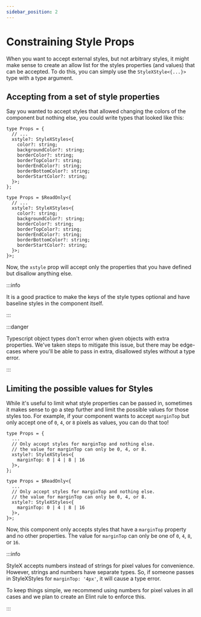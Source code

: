 ```yaml
---
sidebar_position: 2
---
```


# Constraining Style Props

When you want to accept external styles, but not arbitrary styles, it might make
sense to create an allow list for the styles properties (and values) that can be
accepted. To do this, you can simply use the `StyleXStyle<{...}>` type with a
type argument.

## Accepting from a set of style properties

Say you wanted to accept styles that allowed changing the colors of the
component but nothing else, you could write types that looked like this:


<Tabs>
  <TabItem value="typescript" label="Typescript" default>

```tsx
type Props = {
  // ...
  xstyle?: StyleXStyles<{
    color?: string;
    backgroundColor?: string;
    borderColor?: string;
    borderTopColor?: string;
    borderEndColor?: string;
    borderBottomColor?: string;
    borderStartColor?: string;
  }>;
};
```

  </TabItem>
  <TabItem value="flow" label="Flow">

```tsx
type Props = $ReadOnly<{
  // ...
  xstyle?: StyleXStyles<{
    color?: string;
    backgroundColor?: string;
    borderColor?: string;
    borderTopColor?: string;
    borderEndColor?: string;
    borderBottomColor?: string;
    borderStartColor?: string;
  }>;
}>;
```

  </TabItem>
</Tabs>

Now, the `xstyle` prop will accept only the properties that you have defined but
disallow anything else.

:::info

It is a good practice to make the keys of the style types optional and have
baseline styles in the component itself.

:::

:::danger

Typescript object types don't error when given objects with extra properties.
We've taken steps to mitigate this issue, but there may be edge-cases where
you'll be able to pass in extra, disallowed styles without a type error.

:::

## Limiting the possible values for Styles

While it's useful to limit what style properties can be passed in, sometimes it
makes sense to go a step further and limit the possible values for those styles
too. For example, if your component wants to accept `marginTop` but only accept
one of `0`, `4`, or `8` pixels as values, you can do that too!

<Tabs>
  <TabItem value="typescript" label="Typescript" default>

```tsx
type Props = {
  ...
  // Only accept styles for marginTop and nothing else.
  // the value for marginTop can only be 0, 4, or 8.
  xstyle?: StyleXStyles<{
    marginTop: 0 | 4 | 8 | 16
  }>,
};
```

  </TabItem>
  <TabItem value="flow" label="Flow">

```tsx
type Props = $ReadOnly<{
  ...
  // Only accept styles for marginTop and nothing else.
  // the value for marginTop can only be 0, 4, or 8.
  xstyle?: StyleXStyles<{
    marginTop: 0 | 4 | 8 | 16
  }>,
}>;
```

  </TabItem>
</Tabs>

Now, this component only accepts styles that have a `marginTop` property and no
other properties. The value for `marginTop` can only be one of `0`, `4`, `8`, or
`16`.

:::info

StyleX accepts numbers instead of strings for pixel values for convenience.
However, strings and numbers have separate types. So, if someone passes in
StyleXStyles for `marginTop: '4px'`, it will cause a type error.

To keep things simple, we recommend using numbers for pixel values in all cases
and we plan to create an Elint rule to enforce this.

:::
